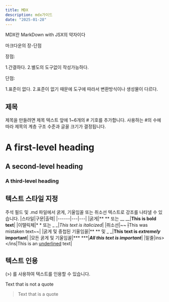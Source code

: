 ```yaml
---
title: MDX
description: mdx가이드
date: "2025-01-28"
---
```

MDX란 MarkDown with JSX의 약자이다 

마크다운의 장-단점

장점:

1.간결하다. 2.별도의 도구없이 작성가능하다.

단점: 

1.표준이 없다. 2.표준이 없기 때문에 도구에 따라서 변환방식이나 생성물이 다르다.

## 제목
제목을 만들려면 제목 텍스트 앞에 1~6개의 # 기호를 추가합니다. 사용하는 #의 수에 따라 제목의 계층 구조 수준과 글꼴 크기가 결정됩니다.
# A first-level heading
## A second-level heading
### A third-level heading

## 텍스트 스타일 지정
주석 필드 및 .md 파일에서 굵게, 기울임꼴 또는 취소선 텍스트로 강조를 나타낼 수 있습니다.
|스타일|구문|출력|
|------|---|---|
|굵게|** ** 또는 __ __|**This is bold text**|
|이탤릭체|* * 또는 _ _|_This text is italicized_|
|취소선|~~ ~~|~~This was mistaken text~~|
|굵게 및 중첩된 기울임꼴|** ** 및 _ _|**This text is _extremely_ important**|
|모든 굵게 및 기울임꼴|*** ***|***All this text is important***|
|밑줄|ins> </ins|This is an <ins>underlined</ins> text|

## 텍스트 인용
(>) 를 사용하여 텍스트를 인용할 수 있습니다.

Text that is not a quote

> Text that is a quote
